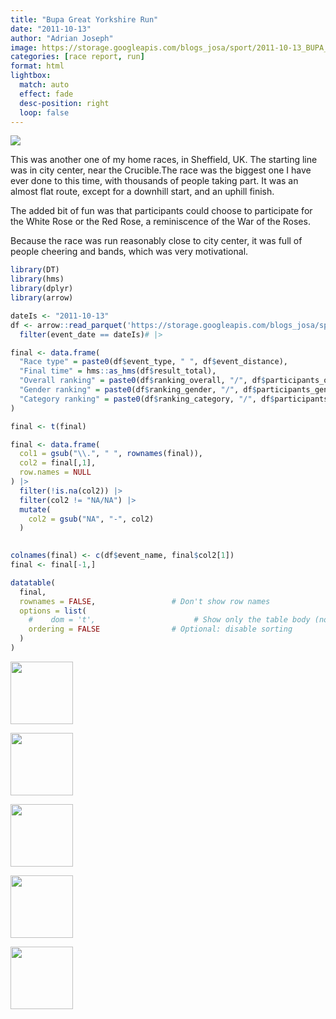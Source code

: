 ```yaml
---
title: "Bupa Great Yorkshire Run"
date: "2011-10-13"
author: "Adrian Joseph"
image: https://storage.googleapis.com/blogs_josa/sport/2011-10-13_BUPA_GREAT_YORKSHIRE_RUN/img/01.png
categories: [race report, run]
format: html
lightbox:
  match: auto
  effect: fade
  desc-position: right
  loop: false
---
```


![](https://storage.googleapis.com/blogs_josa/sport/2011-10-13_BUPA_GREAT_YORKSHIRE_RUN/img/01.png)

This was another one of my home races, in Sheffield, UK. The starting line was in city center, near the Crucible.The race was the biggest one I have ever done to this time, with thousands of people taking part. It was an almost flat route, except for a downhill start, and an uphill finish.

The added bit of fun was that participants could choose to participate for the White Rose or the Red Rose, a reminiscence of the War of the Roses.

Because the race was run reasonably close to city center, it was full of people cheering and bands, which was very motivational.

```r
library(DT)
library(hms)
library(dplyr)
library(arrow)

dateIs <- "2011-10-13"
df <- arrow::read_parquet('https://storage.googleapis.com/blogs_josa/sport/parquets/main_dataset.parquet') |>
  filter(event_date == dateIs)# |>

final <- data.frame(
  "Race type" = paste0(df$event_type, " ", df$event_distance),
  "Final time" = hms::as_hms(df$result_total),
  "Overall ranking" = paste0(df$ranking_overall, "/", df$participants_overall),
  "Gender ranking" = paste0(df$ranking_gender, "/", df$participants_gender),
  "Category ranking" = paste0(df$ranking_category, "/", df$participants_category)
)

final <- t(final)

final <- data.frame(
  col1 = gsub("\\.", " ", rownames(final)),
  col2 = final[,1], 
  row.names = NULL
) |>
  filter(!is.na(col2)) |>
  filter(col2 != "NA/NA") |>
  mutate(
    col2 = gsub("NA", "-", col2)
  )
  

colnames(final) <- c(df$event_name, final$col2[1])
final <- final[-1,]

datatable(
  final,
  rownames = FALSE,                 # Don't show row names
  options = list(
    #    dom = 't',                      # Show only the table body (no search, no pagination, no header)
    ordering = FALSE                # Optional: disable sorting
  )
)
```


::: {layout-ncol=4}
![](https://storage.googleapis.com/blogs_josa/sport/2011-10-13_BUPA_GREAT_YORKSHIRE_RUN/img/01.png){ width="100" group="hi" }

![](https://storage.googleapis.com/blogs_josa/sport/2011-10-13_BUPA_GREAT_YORKSHIRE_RUN/img/02.png){ width="100" group="hi" }

![](https://storage.googleapis.com/blogs_josa/sport/2011-10-13_BUPA_GREAT_YORKSHIRE_RUN/img/03.png){ width="100" group="hi" }

![](https://storage.googleapis.com/blogs_josa/sport/2011-10-13_BUPA_GREAT_YORKSHIRE_RUN/img/orig-chaa1267.jpg){ width="100" group="hi" }

![](https://storage.googleapis.com/blogs_josa/sport/2011-10-13_BUPA_GREAT_YORKSHIRE_RUN/img/orig-chag0783.jpg){ width="100" group="hi" }


:::
